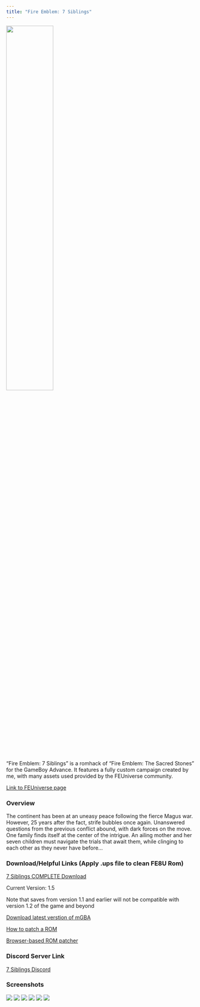 ```yaml
---
title: "Fire Emblem: 7 Siblings"
---
```


<img src="media/title_big.png" style="width:50%">

"Fire Emblem: 7 Siblings" is a romhack of "Fire Emblem: The Sacred Stones" for the GameBoy Advance. It features a fully custom campaign created by me, with many assets used provided by the FEUniverse community.

<a href="https://feuniverse.us/t/fe8-fire-emblem-7-siblings-complete-let-the-feast-begin/5015">Link to FEUniverse page</a>

### Overview 

The continent has been at an uneasy peace following the fierce Magus war. However, 25 years after the fact, strife bubbles once again. Unanswered questions from the previous conflict abound, with dark forces on the move. One family finds itself at the center of the intrigue. An ailing mother and her seven children must navigate the trials that await them, while clinging to each other as they never have before...

### Download/Helpful Links (Apply .ups file to clean FE8U Rom)

<a href="https://www.dropbox.com/s/40g41dvx7pb3sjv/7S_COMPLETE.zip?dl=0">7 Siblings COMPLETE Download</a>

Current Version: 1.5

Note that saves from version 1.1 and earlier will not be compatible with version 1.2 of the game and beyond

<a href="https://mgba.io/downloads.html">Download latest verstion of mGBA</a>

<a href="https://feuniverse.us/t/how-to-patch-a-rom-v5/10329">How to patch a ROM</a>

<a href="https://www.marcrobledo.com/RomPatcher.js/">Browser-based ROM patcher</a>

### Discord Server Link

<a href="https://discord.com/invite/UVVRkcb">7 Siblings Discord</a>

### Screenshots

<img src="media/prologue_map.png"> <img src="media/arianna_shoot_monster.png">
<img src="media/continent_art.png"> <img src="media/custom_nancy_anim.png">
<img src="media/5x_gaiden_chapter.png"> <img src="media/will_fire.gif">

